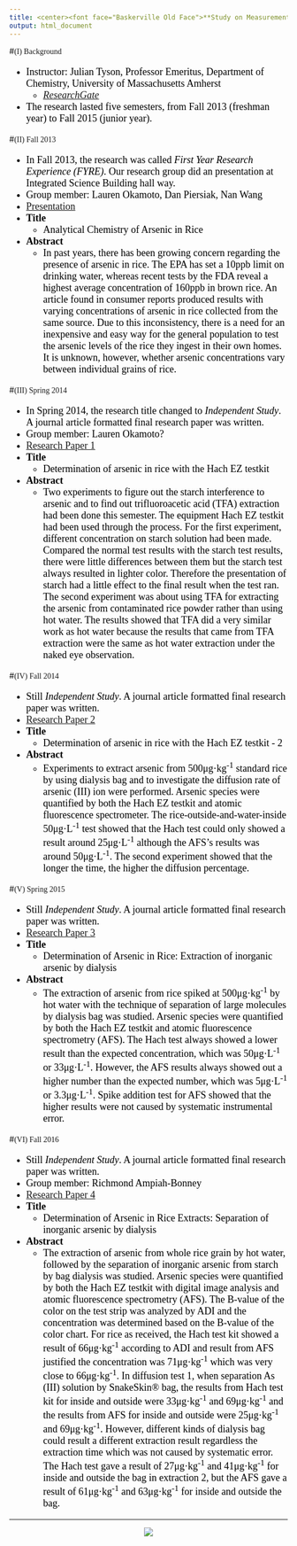 ```yaml
---
title: <center><font face="Baskerville Old Face">**Study on Measurement Method of Arsenic in Rice**</font></center>
output: html_document
---
```

<div id="backhome"><a href="index.html"><i class="fa fa-home" aria-hidden="true"></i></a></div>
<div id="back"><a href="Projects.html"><i class="fa fa-undo" aria-hidden="true"></i></a></div>

#<font face="Baskerville Old Face">(I) Background</font>
<font face="Times New Roman" color=black size=4>

- Instructor: Julian Tyson, Professor Emeritus, Department of Chemistry, University of Massachusetts Amherst
    - <i class="fa fa-hand-o-right"></i> [*ResearchGate*](https://www.researchgate.net/profile/Julian_Tyson)
- The research lasted five semesters, from Fall 2013 (freshman year) to Fall 2015 (junior year).

</font>

#<font face="Baskerville Old Face">(II) Fall 2013</font>
<font face="Times New Roman" color=black size=4>

- In Fall 2013, the research was called *First Year Research Experience (FYRE)*. Our research group did an presentation at Integrated Science Building hall way.
- Group member: Lauren Okamoto, Dan Piersiak, Nan Wang
- <i class="fa fa-hand-o-right"></i> [Presentation](Arsenic_1.html)
- **Title**
    - Analytical Chemistry of Arsenic in Rice
- **Abstract**
    - In past years, there has been growing concern regarding the presence of arsenic in rice. The EPA has set a 10ppb limit on drinking water, whereas recent tests by the FDA reveal a highest average concentration of 160ppb in brown rice. An article found in  consumer reports produced  results with varying concentrations of arsenic in rice collected from the same source. Due to this inconsistency, there is a need for an inexpensive and easy way for the general population to test the arsenic levels of the rice they ingest in their own homes. It is unknown, however, whether arsenic concentrations vary between individual grains of rice.

</font>

#<font face="Baskerville Old Face">(III) Spring 2014</font>
<font face="Times New Roman" color=black size=4>

- In Spring 2014, the research title changed to *Independent Study*. A journal article formatted final research paper was written.
- Group member: Lauren Okamoto?
- <i class="fa fa-hand-o-right"></i> [Research Paper 1](Arsenic_2.html)
- **Title**
    - Determination of arsenic in rice with the Hach EZ testkit
- **Abstract**
    - Two experiments to figure out the starch interference to arsenic and to find out trifluoroacetic acid (TFA) extraction had been done this semester. The equipment Hach EZ testkit had been used through the process. For the first experiment, different concentration on starch solution had been made. Compared the normal test results with the starch test results, there were little differences between them but the starch test always resulted in lighter color. Therefore the presentation of starch had a little effect to the final result when the test ran. The second experiment was about using TFA for extracting the arsenic from contaminated rice powder rather than using hot water. The results showed that TFA did a very similar work as hot water because the results that came from TFA extraction were the same as hot water extraction under the naked eye observation.

</font>

#<font face="Baskerville Old Face">(IV) Fall 2014</font>
<font face="Times New Roman" color=black size=4>

- Still *Independent Study*. A journal article formatted final research paper was written.
- <i class="fa fa-hand-o-right"></i> [Research Paper 2](Arsenic_3.html)
- **Title**
    - Determination of arsenic in rice with the Hach EZ testkit - 2
- **Abstract**
    - Experiments to extract arsenic from 500μg·kg^-1^ standard rice by using dialysis bag and to investigate the diffusion rate of arsenic (III) ion were performed. Arsenic species were quantified by both the Hach EZ testkit and atomic fluorescence spectrometer. The rice-outside-and-water-inside 50μg·L^-1^ test showed that the Hach test could only showed a result around 25μg·L^-1^ although the AFS's results was around 50μg·L^-1^. The second experiment showed that the longer the time, the higher the diffusion percentage.

</font>

#<font face="Baskerville Old Face">(V) Spring 2015</font>
<font face="Times New Roman" color=black size=4>

- Still *Independent Study*. A journal article formatted final research paper was written.
- <i class="fa fa-hand-o-right"></i> [Research Paper 3](Arsenic_4.html)
- **Title**
    - Determination of Arsenic in Rice: Extraction of inorganic arsenic by dialysis
- **Abstract**
    - The extraction of arsenic from rice spiked at 500μg·kg^-1^ by hot water with the technique of separation of large molecules by dialysis bag was studied. Arsenic species were quantified by both the Hach EZ testkit and atomic fluorescence spectrometry (AFS). The Hach test always showed a lower result than the expected concentration, which was 50μg·L^-1^ or 33μg·L^-1^. However, the AFS results always showed out a higher number than the expected number, which was 5μg·L^-1^ or 3.3μg·L^-1^. Spike addition test for AFS showed that the higher results were not caused by systematic instrumental error.

</font>

#<font face="Baskerville Old Face">(VI) Fall 2016</font>
<font face="Times New Roman" color=black size=4>

- Still *Independent Study*. A journal article formatted final research paper was written.
- Group member: Richmond Ampiah-Bonney
- <i class="fa fa-hand-o-right"></i> [Research Paper 4](Arsenic_5.html)
- **Title**
    - Determination of Arsenic in Rice Extracts:&nbsp;Separation of inorganic arsenic by dialysis
- **Abstract**
    - The extraction of arsenic from whole rice grain by hot water, followed by the separation of inorganic arsenic from starch by bag dialysis was studied. Arsenic species were quantified by both the Hach EZ testkit with digital image analysis and atomic fluorescence spectrometry (AFS). The B-value of the color on the test strip was analyzed by ADI and the concentration was determined based on the B-value of the color chart. For rice as received, the Hach test kit showed a result of 66μg·kg^-1^ according to ADI and result from AFS justified the concentration was 71μg·kg^-1^ which was very close to 66μg·kg^-1^. In diffusion test 1, when separation As (III) solution by SnakeSkin® bag, the results from Hach test kit for inside and outside were 33μg·kg^-1^ and 69μg·kg^-1^ and the results from AFS for inside and outside were 25μg·kg^-1^ and 69μg·kg^-1^. However, different kinds of dialysis bag could result a different extraction result regardless the extraction time which was not caused by systematic error. The Hach test gave a result of 27μg·kg^-1^ and 41μg·kg^-1^ for inside and outside the bag in extraction 2, but the AFS gave a result of 61μg·kg^-1^ and 63μg·kg^-1^ for inside and outside the bag.

</font>

---

<center>![](https://raw.githubusercontent.com/HarryLu95/dalu0511/master/Project%20Files/Tyson%E2%80%98s%20Lab/Arsenic%20Story.png)</center>